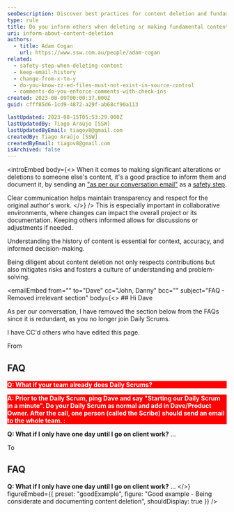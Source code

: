 ```yaml
---
seoDescription: Discover best practices for content deletion and fundamental changes while ensuring clear communication and maintaining respect for original work.
type: rule
title: Do you inform others when deleting or making fundamental content changes?
uri: inform-about-content-deletion
authors:
  - title: Adam Cogan
    url: https://www.ssw.com.au/people/adam-cogan
related:
  - safety-step-when-deleting-content
  - keep-email-history
  - change-from-x-to-y
  - do-you-know-zz-ed-files-must-not-exist-in-source-control
  - comments-do-you-enforce-comments-with-check-ins
created: 2023-08-09T00:00:37.000Z
guid: cfff85d6-1cd9-4872-a29f-ab68cf90a113

lastUpdated: 2023-08-15T05:53:29.000Z
lastUpdatedBy: Tiago Araújo [SSW]
lastUpdatedByEmail: tiagov8@gmail.com
createdBy: Tiago Araújo [SSW]
createdByEmail: tiagov8@gmail.com
isArchived: false
---
```


<introEmbed
  body={<>
When it comes to making significant alterations or deletions to someone else's content, it's a good practice to inform them and document it, by sending an ["as per our conversation email"](/as-per-our-conversation-emails) as a [safety step](/safety-step-when-deleting-content).

Clear communication helps maintain transparency and respect for the original author's work.
  </>}
/>
This is especially important in collaborative environments, where changes can impact the overall project or its documentation. Keeping others informed allows for discussions or adjustments if needed.

Understanding the history of content is essential for context, accuracy, and informed decision-making.

Being diligent about content deletion not only respects contributions but also mitigates risks and fosters a culture of understanding and problem-solving.

<emailEmbed
  from=""
  to="Dave"
  cc="John, Danny"
  bcc=""
  subject="FAQ - Removed irrelevant section"
  body={<>
    ## Hi Dave

As per our conversation, I have removed the section below from the FAQs since it is redundant, as you no longer join Daily Scrums.

I have CC'd others who have edited this page.

From

## FAQ

<p style="background-color:#ff0000;color:#fff;font-weight:bolder;">
Q: What if your team already does Daily Scrums?
</p>

<p style="background-color:#ff0000;color:#fff;font-weight:bolder;">
A: Prior to the Daily Scrum, ping Dave and say "Starting our Daily Scrum in a minute". Do your Daily Scrum as normal and add in Dave/Product Owner.
After the call, one person (called the Scribe) should send an email to the whole team.
:</p>

**Q: What if I only have one day until I go on client work?**
...

To

## FAQ

**Q: What if I only have one day until I go on client work?**
...
  </>}
  figureEmbed={{
    preset: "goodExample",
    figure: "Good example - Being considerate and documenting content deletion",
    shouldDisplay: true
  }}
/>
